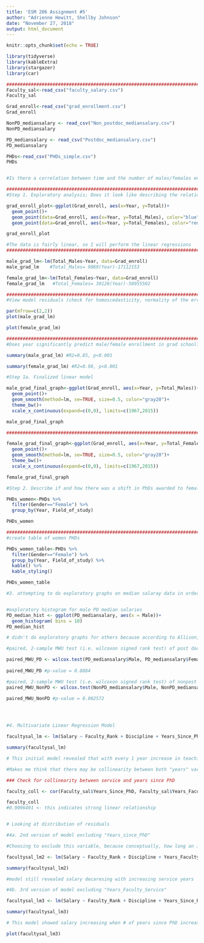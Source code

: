 ```yaml
---
title: 'ESM 206 Assignment #5'
author: "Adrienne Hewitt, Shellby Johnson"
date: "November 27, 2018"
output: html_document
---
```


```r
knitr::opts_chunk$set(echo = TRUE)
```

```r

library(tidyverse)
library(kableExtra)
library(stargazer)
library(car)

#########################################################################################
Faculty_sal<-read_csv("faculty_salary.csv")
Faculty_sal

Grad_enroll<-read_csv("grad_enrollment.csv")
Grad_enroll

NonPD_mediansalary <- read_csv("Non_postdoc_mediansalary.csv")
NonPD_mediansalary

PD_mediansalary <- read_csv("Postdoc_mediansalary.csv")
PD_mediansalary

PHDs<-read_csv("PHDs_simple.csv")
PHDs



```

```r
#Is there a correlation between time and the number of males/females enrolled in grad school? Perform a linear regression to answer this question. 

##########################################################################################
#Step 1. Exploratory analysis; Does it look like describing the relationship between year and graduate enrollment using linear regression makes sense?

grad_enroll_plot<-ggplot(Grad_enroll, aes(x=Year, y=Total))+
  geom_point()+
  geom_point(data=Grad_enroll, aes(x=Year, y=Total_Males), color="blue")+
  geom_point(data=Grad_enroll, aes(x=Year, y=Total_Females), color="red")

grad_enroll_plot

#The data is fairly linear, so I will perform the linear regressions
#########################################################################################

male_grad_lm<-lm(Total_Males~Year, data=Grad_enroll)
male_grad_lm    #Total_Males= 9069(Year)-17112153

female_grad_lm<-lm(Total_Females~Year, data=Grad_enroll)
female_grad_lm   #Total_Females= 30126(Year)-58955502

##########################################################################################
#View model residuals (check for homoscedasticity, normality of the error distribution)

par(mfrow=c(2,2))
plot(male_grad_lm)

plot(female_grad_lm)

#########################################################################################
#Does year significantly predict male/female enrollment in grad school?

summary(male_grad_lm) #R2=0.85, p<0.001

summary(female_grad_lm) #R2=0.98, p<0.001
```


```r
#Step 1a. Finalized linear model

male_grad_final_graph<-ggplot(Grad_enroll, aes(x=Year, y=Total_Males))+
  geom_point()+
  geom_smooth(method=lm, se=TRUE, size=0.5, color="gray20")+
  theme_bw()+
  scale_x_continuous(expand=c(0,0), limits=c(1967,2015))

male_grad_final_graph

########################################################################################

female_grad_final_graph<-ggplot(Grad_enroll, aes(x=Year, y=Total_Females))+
  geom_point()+
  geom_smooth(method=lm, se=TRUE, size=0.5, color="gray20")+
  theme_bw()+
  scale_x_continuous(expand=c(0,0), limits=c(1967,2015))

female_grad_final_graph

```

```r
#Step 2. Describe if and how there was a shift in PhDs awarded to females in four ﬁelds (Physical and Earth Sciences, Engineering, Education, and Humanities & Arts) in 1985, 2000, and 2015. 

PHDs_women<-PHDs %>% 
  filter(Gender=="Female") %>% 
  group_by(Year, Field_of_study)

PHDs_women

#########################################################################################
#create table of women PHDs

PHDs_women_table<-PHDs %>% 
  filter(Gender=="Female") %>% 
  group_by(Year, Field_of_study) %>% 
  kable() %>% 
  kable_styling()

PHDs_women_table


```


```r

#3. attempting to do exploratory graphs on median salaray data in order to determine normality....yeaaa, not sure how to get it to plot; will ask Allison or someone after lab


#exploratory histogram for male PD median salaries
PD_median_hist <- ggplot(PD_mediansalary, aes(x = Male))+
  geom_histogram( bins = 10)
PD_median_hist

# didn't do exploratory graphs for others because according to Allison, this is the test that needs to be done (from someone who went to office hours yesterday)

#paired, 2-sample MWU test (i.e. wilcoxon signed rank test) of post doc median salaries bwteen males and females

paired_MWU_PD <- wilcox.test(PD_mediansalary$Male, PD_mediansalary$Female, paired = TRUE)  
  
paired_MWU_PD #p-value = 0.8884

#paired, 2-sample MWU test (i.e. wilcoxon signed rank test) of nonpost doc median salaries bwteen males and females
paired_MWU_NonPD <- wilcox.test(NonPD_mediansalary$Male, NonPD_mediansalary$Female, paired = TRUE)  
  
paired_MWU_NonPD #p-value = 0.002572





```

```r
#4. Multivariate Linear Regression Model 

facultysal_lm <- lm(Salary ~ Faculty_Rank + Discipline + Years_Since_PhD + Years_Faculty_Service + Sex, data = Faculty_sal)

summary(facultysal_lm)

# This initial model revealed that with every 1 year increase in teaching experience (service), salary is expected to decrease by ~ $490.00. This doesn't make a whole bunch of sense as more experience usually leads to an increase in pay. 

#Makes me think that there may be collinearity between both "years" variables

### Check for collinearity between service and years since PhD

faculty_coll <- cor(Faculty_sal$Years_Since_PhD, Faculty_sal$Years_Faculty_Service)

faculty_coll
#0.9096491 <- this indicates strong linear relationship


# Looking at distribution of residuals 

```

```r
#4a. 2nd version of model excluding "Years_since_PhD" 

#Choosing to exclude this variable, because conceptually, how long an individual has been teaching seems like it would be more relevant and would include having a PhD. How long a person has had their PhD, would weigh less if they haven't also been teaching.

facultysal_lm2 <- lm(Salary ~ Faculty_Rank + Discipline + Years_Faculty_Service + Sex, data = Faculty_sal)

summary(facultysal_lm2)

#model still revealed salary decaresing with increasing service years

```

```r

#4b. 3rd version of model excluding "Years_Faculty_Service"

facultysal_lm3 <- lm(Salary ~ Faculty_Rank + Discipline + Years_Since_PhD + Sex, data = Faculty_sal)

summary(facultysal_lm3)

# This model showed salary increasing when # of years since PhD increases

plot(facultysal_lm3)

```

